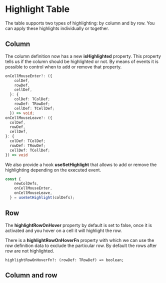 

<Meta of={Stories} />

# Highlight Table

The table supports two types of highlighting: by column and by row. You can apply these highlights individually or together.

## Column

The column definition now has a new **isHighlighted** property. This property tells us if the column should be highlighted or not. By means of events it is possible to control when to add or remove that property.

```ts
onCellMouseEnter?: ({
    colDef,
    rowDef,
    cellDef,
  }: {
    colDef: TColDef;
    rowDef: TRowDef;
    cellDef: TCellDef;
  }) => void;
onCellMouseLeave?: ({
  colDef,
  rowDef,
  cellDef,
}: {
  colDef: TColDef;
  rowDef: TRowDef;
  cellDef: TCellDef;
}) => void
```

We also provide a hook **useSetHighlight** that allows to add or remove the highlighting depending on the executed event.

```ts 
const {
    newColDefs,
    onCellMouseEnter,
    onCellMouseLeave,
  } = useSetHighlight(colDefs);
```
<Canvas of={Stories.Columns} />


## Row

The **highlightRowOnHover** property by default is set to false, once it is activated and you hover on a cell it will highlight the row.

<Canvas of={Stories.Row} />

There is a **highlightRowOnHoverFn** property with which we can use the row definition data to exclude the particular row. By default the rows after row are not highlighted.

```
highlightRowOnHoverFn?: (rowDef: TRowDef) => boolean;
```

## Column and row

<Canvas of={Stories.RowColumn} />
